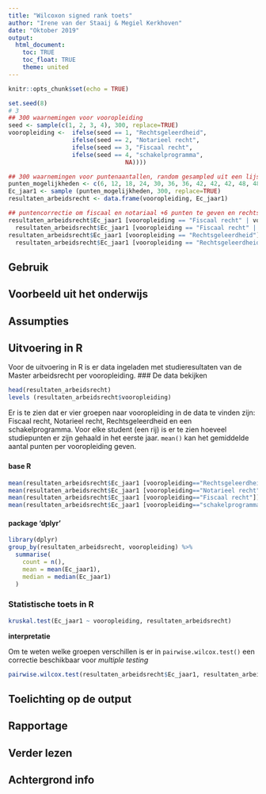 ```yaml
---
title: "Wilcoxon signed rank toets"
author: "Irene van der Staaij & Megiel Kerkhoven"
date: "Oktober 2019"
output: 
  html_document:
    toc: TRUE
    toc_float: TRUE
    theme: united
---
```


```r
knitr::opts_chunk$set(echo = TRUE)
```


```r
set.seed(8)
# 3
## 300 waarnemingen voor vooropleiding
seed <- sample(c(1, 2, 3, 4), 300, replace=TRUE)
vooropleiding <-  ifelse(seed == 1, "Rechtsgeleerdheid", 
                  ifelse(seed == 2, "Notarieel recht",
                  ifelse(seed == 3, "Fiscaal recht",
                  ifelse(seed == 4, "schakelprogramma",
                                 NA))))

## 300 waarnemingen voor puntenaantallen, random gesampled uit een lijst mogelijkheden
punten_mogelijkheden <- c(6, 12, 18, 24, 30, 36, 36, 42, 42, 42, 48, 48, 48, 48, 54, 54, 54, 60, 60, 60, 60, 60, 60)
Ec_jaar1 <- sample (punten_mogelijkheden, 300, replace=TRUE)
resultaten_arbeidsrecht <- data.frame(vooropleiding, Ec_jaar1)

## puntencorrectie om fiscaal en notariaal +6 punten te geven en rechtsgeleerdheid -6 punten
resultaten_arbeidsrecht$Ec_jaar1 [vooropleiding == "Fiscaal recht" | vooropleiding == "Notarieel recht"] <-
  resultaten_arbeidsrecht$Ec_jaar1 [vooropleiding == "Fiscaal recht" | vooropleiding == "Notarieel recht"] + 6
resultaten_arbeidsrecht$Ec_jaar1 [vooropleiding == "Rechtsgeleerdheid"] <-
  resultaten_arbeidsrecht$Ec_jaar1 [vooropleiding == "Rechtsgeleerdheid"] - 6
```

## Gebruik

## Voorbeeld uit het onderwijs

## Assumpties

## Uitvoering in R
Voor de uitvoering in R is er data ingeladen met studieresultaten van de Master arbeidsrecht per vooropleiding. 
### De data bekijken
```r
head(resultaten_arbeidsrecht)
levels (resultaten_arbeidsrecht$vooropleiding)


```
Er is te zien dat er vier groepen naar vooropleiding in de data te vinden zijn: Fiscaal recht, Notarieel recht, Rechtsgeleerdheid en een schakelprogramma. Voor elke student (een rij) is er te zien hoeveel studiepunten er zijn gehaald in het eerste jaar. `mean()` kan het gemiddelde aantal punten per vooropleiding geven.

### {.tabset .tabset-fade .tabset.pills}
#### base R
``` r
mean(resultaten_arbeidsrecht$Ec_jaar1 [vooropleiding=="Rechtsgeleerdheid"])
mean(resultaten_arbeidsrecht$Ec_jaar1 [vooropleiding=="Notarieel recht"])
mean(resultaten_arbeidsrecht$Ec_jaar1 [vooropleiding=="Fiscaal recht"])
mean(resultaten_arbeidsrecht$Ec_jaar1 [vooropleiding=="schakelprogramma"])
```

#### package 'dplyr'
``` r
library(dplyr)
group_by(resultaten_arbeidsrecht, vooropleiding) %>%
  summarise(
    count = n(),
    mean = mean(Ec_jaar1),
    median = median(Ec_jaar1)
  )
```
### Statistische toets in R

```r
kruskal.test(Ec_jaar1 ~ vooropleiding, resultaten_arbeidsrecht)
```
**interpretatie**

Om te weten welke groepen verschillen is er in `pairwise.wilcox.test()` een correctie beschikbaar voor *multiple testing*
``` r
pairwise.wilcox.test(resultaten_arbeidsrecht$Ec_jaar1, resultaten_arbeidsrecht$vooropleiding, p.adjust.method = "BH")
```
## Toelichting op de output

## Rapportage

## Verder lezen

## Achtergrond info
